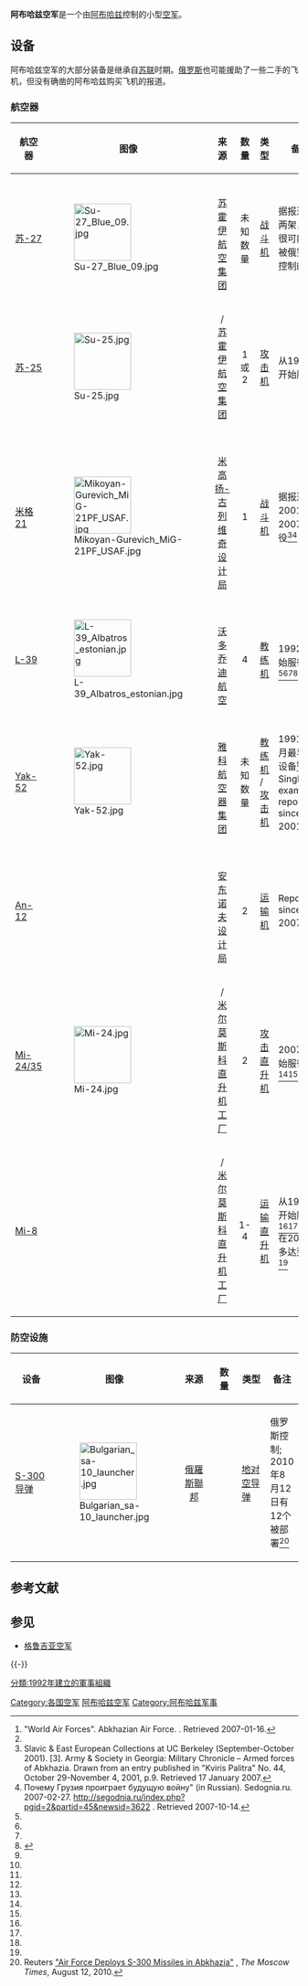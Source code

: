 {{Infobox Military Unit
|unit_name= 阿布哈兹空军
|image=[[Image:Apsny_Flag_With_Helicopter.jpg|300px]]
|caption=
| start_date                    = {{start date and age|1992|df=yes}}
|country= {{flag|阿布哈兹}}
|allegiance= {{flag|阿布哈兹}}
|branch=
|type=
|role=
|size= 250人 (2001) <ref name="Berkeley-2001"/> <br />15+架航空器 (2011)
|command_structure=
|garrison=
|garrison_label=
|equipment=
|equipment_label=
|nickname=
|patron=
|motto=
|colors=
|colors_label=
|march=
|mascot=
|battles= [[阿布哈兹历史#阿布哈兹战争|阿布哈兹战争]], [[2008年南奥塞梯战争|2008年南奥塞梯战争]]
|anniversaries= 8月27日，航空日
|decorations=
|battle_honours=
<!-- Commanders -->
|current_commander=
|current_commander_label=
|ceremonial_chief=
|ceremonial_chief_label=
|colonel_of_the_regiment=
|colonel_of_the_regiment_label=
|notable_commanders=
<!-- Insignia -->
|identification_symbol         = [[File:Roundel_of_Abkhazia_-_Type_1.svg|60px]]
|identification_symbol_label   = [[國籍標誌|國籍標誌]]
|identification_symbol_2       = 
|identification_symbol_2_label = 
|identification_symbol_3       = 
|identification_symbol_3_label = 
<!-- Aircraft -->
|aircraft_attack= [[Su-25攻擊機|Su-25]], [[L-39信天翁|L-39]], [[Mi-24雌鹿直升機|MI-24]]
|aircraft_bomber=
|aircraft_electronic=
|aircraft_fighter= [[米格-21戰鬥機|MiG-21]]
|aircraft_interceptor=
|aircraft_recon=
|aircraft_patrol=
|aircraft_trainer= [[Yakovlev_Yak-52|Yak-52]]
|aircraft_transport= [[Mi-8直升機|Mi-8]] (all as of 2001)
}}

'''阿布哈兹空军'''是一个由[[阿布哈兹|阿布哈兹]]控制的小型[[空军|空军]]。

== 设备 ==
阿布哈兹空军的大部分装备是继承自[[苏联空军|苏联]]时期。[[俄罗斯|俄罗斯]]也可能援助了一些二手的飞机，但没有确凿的阿布哈兹购买飞机的报道。

=== 航空器 ===
{| class="wikitable"
|- style="background: #aabccc;"
!width=150|航空器!!width=100|图像!!width=150|来源!!width=75|数量!!width=100|类型!!备注
|-
| [[苏-27|苏-27]] || [[Image:Su-27_Blue_09.jpg|100px]]
|align=center| {{flagicon|Russia}}<br>[[苏霍伊航空集团|苏霍伊航空集团]]
|align=center| 未知数量
| [[战斗机|战斗机]]
| 据报道有两架，但很可能是被俄罗斯控制的.<ref name="WAF">"World Air Forces". Abkhazian Air Force. {{cite web |url=http://www.worldairforces.com/Countries/abkhazian/abk.html |title=存档副本 |accessdate=2007-01-16 |deadurl=yes |archiveurl=https://web.archive.org/web/20070115114921/http://worldairforces.com/Countries/abkhazian/abk.html |archivedate=2007-01-15 }}. Retrieved 2007-01-16.</ref>
|- style="background:#e0ffff;"
| [[苏-25|苏-25]] || [[Image:Su-25.jpg|100px]]
|align=center| {{flagicon|Soviet Union}} / {{flagicon|Russia}}<br>[[苏霍伊航空集团|苏霍伊航空集团]]
|align=center| 1或2
| [[攻击机|攻击机]]
| 从1992年开始服役<ref name="WAF" />
|-
| [[米格21|米格21]] || [[File:Mikoyan-Gurevich_MiG-21PF_USAF.jpg|100px]]
|align=center| {{flagicon|Soviet Union}}<br>[[俄羅斯米格航空器集團|米高扬-古列维奇设计局]]
|align=center| 1
| [[战斗机|战斗机]]
| 据报道在2001到2007年服役<ref name="Berkeley-2001">Slavic & East European Collections at UC Berkeley (September-October 2001). [3]. Army & Society in Georgia: Military Chronicle – Armed forces of Abkhazia. Drawn from an entry published in "Kviris Palitra" No. 44, October 29-November 4, 2001, p.9. Retrieved 17 January 2007.</ref><ref name="Sedognia-2007">Почему Грузия проиграет будущую войну" (in Russian). Sedognia.ru. 2007-02-27. http://segodnia.ru/index.php?pgid=2&partid=45&newsid=3622 {{Wayback|url=http://segodnia.ru/index.php?pgid=2&partid=45&newsid=3622 |date=20070929001634 }}. Retrieved 2007-10-14.</ref>
|- style="background:#e0ffff;"
| [[L-39信天翁|L-39]] || [[Image:L-39_Albatros_estonian.jpg|100px]]
|align=center| {{flagicon|Czechoslovakia}}<br>[[沃多乔迪航空|沃多乔迪航空]]
|align=center| 4
| [[教练机|教练机]]
| 1992年开始服役<ref name="WAF"/><ref name="Berkeley-2001"/><ref name="Sedognia-2007"/><ref name="Aleshru">{{Cite web |url=http://www.flickr.com/photos/aleshru/4182579146/ |title=存档副本 |access-date=2011-08-16 |archive-date=2019-07-13 |archive-url=https://web.archive.org/web/20190713104805/https://www.flickr.com/photos/aleshru/4182579146/ |dead-url=no }}</ref>
|-
| [[Yak-52|Yak-52]] || [[Image:Yak-52.jpg|100px]]
|align=center| {{flagicon|Soviet Union}}<br>[[雅科航空器集团|雅科航空器集团]]
|align=center| 未知数量
| [[教练机|教练机]] /<br> [[攻击机|攻击机]]
| 1991年2月最早的设备<ref name="WAF"/><br>
Single example reported since 2001<ref name="Berkeley-2001"/><ref name="Sedognia-2007"/>
|- style="background:#e0ffff;"
| [[An-12|An-12]] || 
|align=center| {{flagicon|Soviet Union}}<br>[[安东诺夫设计局|安东诺夫设计局]]
|align=center| 2
| [[运输机|运输机]]
| Reported since 2007<ref name="Sedognia-2007"/><ref name="Aleshru"/>
|-
| [[Mi-24/35|Mi-24/35]] || [[Image:Mi-24.jpg|100px]]
|align=center| {{flagicon|Soviet Union}} / {{flagicon|Russia}}<br>[[米尔莫斯科直升机工厂|米尔莫斯科直升机工厂]]
|align=center| 2
| [[攻击直升机|攻击直升机]]
| 2007年开始服役<ref name="Sedognia-2007"/><ref name="Aleshru"/>
|- style="background:#e0ffff;"
| [[Mi-8|Mi-8]] || 
|align=center| {{flagicon|Soviet Union}} / {{flagicon|Russia}}<br>[[米尔莫斯科直升机工厂|米尔莫斯科直升机工厂]]
|align=center| 1-4
| [[运输直升机|运输直升机]]
| 从1992年开始服役<ref name="WAF" /><ref name="Berkeley-2001" /><ref name="Aleshru" /><br />
在2007最多达到7架<ref name="Sedognia-2007" />
|}

=== 防空设施 ===
{| class="wikitable"
|- style="background: #aabccc;"
!width=150|设备!!width=100|图像!!width=150|来源!!width=75|数量!!width=100|类型!!备注
|-
| [[S-300导弹|S-300导弹]] || [[Image:Bulgarian_sa-10_launcher.jpg|100px]]
|align=center| {{flagicon|Russia}} [[俄羅斯聯邦|俄羅斯聯邦]]
|align=center| 
| [[地对空导弹|地对空导弹]]
| 俄罗斯控制; 2010年8月12日有12个被部署<ref>Reuters [http://www.themoscowtimes.com/news/article/air-force-deploys-s-300-missiles-in-abkhazia/412180.html "Air Force Deploys S-300 Missiles in Abkhazia"] {{Wayback|url=http://www.themoscowtimes.com/news/article/air-force-deploys-s-300-missiles-in-abkhazia/412180.html |date=20160418071604 }}, ''The Moscow Times'', August 12, 2010.</ref>
|}

== 参考文献 ==
{{Reflist}}

== 参见 ==
* [[格鲁吉亚空军|格鲁吉亚空军]]

{{-}}
{{欧洲题目|空军}}
{{亚洲题目|空军}}

[[Category:各国空军|Category:各国空军]]
[[Category:阿布哈兹空军|]]
[[Category:阿布哈兹军事|Category:阿布哈兹军事]]
[[分類:1992年建立的軍事組織|分類:1992年建立的軍事組織]]